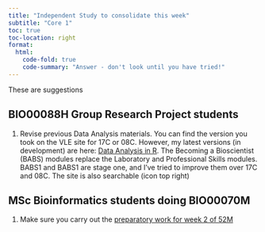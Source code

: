 ```yaml
---
title: "Independent Study to consolidate this week"
subtitle: "Core 1"
toc: true
toc-location: right
format:
  html:
    code-fold: true
    code-summary: "Answer - don't look until you have tried!"
---
```


These are suggestions

## BIO00088H Group Research Project students

1.  Revise previous Data Analysis materials. You can find the version you took on the VLE site for 17C or 08C. However, my latest versions (in development) are here: [Data Analysis in R](https://3mmarand.github.io/R4BABS/). The Becoming a Bioscientist (BABS) modules replace the Laboratory and Professional Skills modules. BABS1 and BABS1 are stage one, and I've tried to improve them over 17C and 08C. The site is also searchable (icon top right)

## MSc Bioinformatics students doing BIO00070M

1.  Make sure you carry out the [preparatory work for week 2 of 52M](https://3mmarand.github.io/R4BABS/pgt52m/week-2/overview.html)
